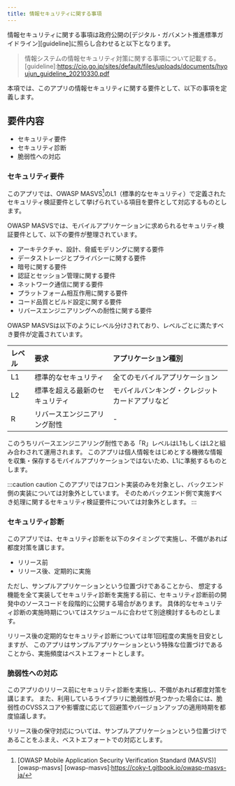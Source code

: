 ```yaml
---
title: 情報セキュリティに関する事項
---
```

情報セキュリティに関する事項は政府公開の[デジタル・ガバメント推進標準ガイドライン][guideline]に照らし合わせると以下となります。
>情報システムの情報セキュリティ対策に関する事項について記載する。
[guideline]:<https://cio.go.jp/sites/default/files/uploads/documents/hyoujun_guideline_20210330.pdf>

本項では、このアプリの情報セキュリティに関する要件として、以下の事項を定義します。

## 要件内容

- セキュリティ要件
- セキュリティ診断
- 脆弱性への対応

### セキュリティ要件

このアプリでは、OWASP MASVS[^1]のL1（標準的なセキュリティ）で定義されたセキュリティ検証要件として挙げられている項目を要件として対応するものとします。

[^1]:[OWASP Mobile Application Security Verification Standard (MASVS)][owasp-masvs]
[owasp-masvs]:<https://coky-t.gitbook.io/owasp-masvs-ja/>

OWASP MASVSでは、モバイルアプリケーションに求められるセキュリティ検証要件として、以下の要件が整理されています。

- アーキテクチャ、設計、脅威モデリングに関する要件
- データストレージとプライバシーに関する要件
- 暗号に関する要件
- 認証とセッション管理に関する要件
- ネットワーク通信に関する要件
- プラットフォーム相互作用に関する要件
- コード品質とビルド設定に関する要件
- リバースエンジニアリングへの耐性に関する要件

OWASP MASVSは以下のようにレベル分けされており、レベルごとに満たすべき要件が定義されています。

|レベル  |要求                          |アプリケーション種別|
|:-------|:-----------------------------|:-------------------|
|L1      |標準的なセキュリティ          |全てのモバイルアプリケーション|
|L2      |標準を超える最新のセキュリティ|モバイルバンキング・クレジットカードアプリなど|
|R       |リバースエンジニアリング耐性  |-|

このうちリバースエンジニアリング耐性である「R」レベルはL1もしくはL2と組み合わされて運用されます。
このアプリは個人情報をはじめとする機微な情報を収集・保存するモバイルアプリケーションではないため、L1に準拠するものとします。

:::caution caution
このアプリではフロント実装のみを対象とし、バックエンド側の実装については対象外としています。
そのためバックエンド側で実施すべき処理に関するセキュリティ検証要件については対象外とします。
:::

### セキュリティ診断

このアプリでは、セキュリティ診断を以下のタイミングで実施し、不備があれば都度対策を講じます。

- リリース前
- リリース後、定期的に実施

ただし、サンプルアプリケーションという位置づけであることから、
想定する機能を全て実装してセキュリティ診断を実施する前に、セキュリティ診断前の開発中のソースコードを段階的に公開する場合があります。
具体的なセキュリティ診断の実施時期についてはスケジュールに合わせて別途検討するものとします。

リリース後の定期的なセキュリティ診断については年1回程度の実施を目安としますが、
このアプリはサンプルアプリケーションという特殊な位置づけであることから、実施頻度はベストエフォートとします。

### 脆弱性への対応

このアプリのリリース前にセキュリティ診断を実施し、不備があれば都度対策を講じます。
また、利用しているライブラリに脆弱性が見つかった場合には、脆弱性のCVSSスコアや影響度に応じて回避策やバージョンアップの適用時期を都度協議します。

リリース後の保守対応については、サンプルアプリケーションという位置づけであることをふまえ、ベストエフォートでの対応とします。
